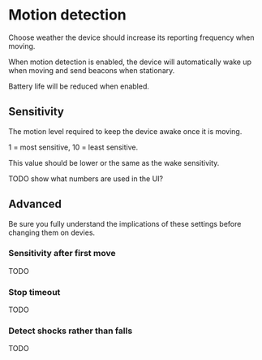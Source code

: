
# Motion detection

Choose weather the device should increase its reporting frequency when moving.

When motion detection is enabled, the device will automatically wake up when moving and send beacons when stationary.

<Callout type="info" emoji="ℹ️">
  Battery life will be reduced when enabled.
</Callout>

## Sensitivity

The motion level required to keep the device awake once it is moving.

1 = most sensitive, 10 = least sensitive.

This value should be lower or the same as the wake sensitivity.

TODO show what numbers are used in the UI?

## Advanced

<Callout type="warning" emoji="⚠️">
  Be sure you fully understand the implications of these settings before changing them on devies.
</Callout>

### Sensitivity after first move

TODO

### Stop timeout

TODO

### Detect shocks rather than falls

TODO
